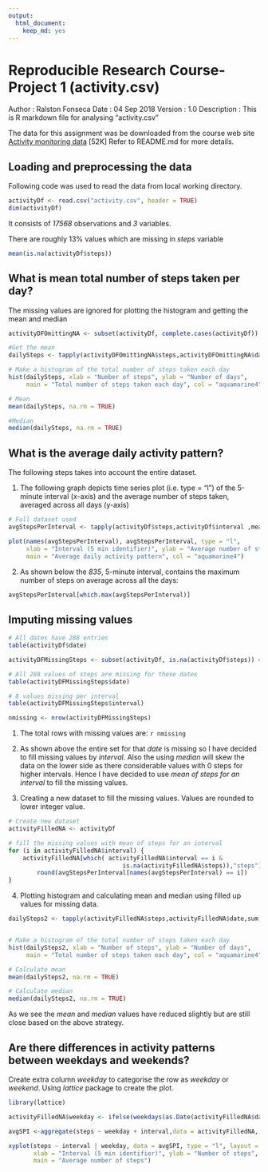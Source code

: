 ---
output: 
  html_document: 
    keep_md: yes
---
# Reproducible Research Course- Project 1 (activity.csv)
Author       : Ralston Fonseca 
Date         : 04 Sep 2018
Version      : 1.0
Description  : This is R markdown file for analysing "activity.csv" 


The data for this assignment was be downloaded from the course web site [Activity monitoring data](https://d396qusza40orc.cloudfront.net/repdata%2Fdata%2Factivity.zip) [52K]
Refer to README.md for more details.

## Loading and preprocessing the data

Following code was used to read the data from local working directory.
```{r}
activityDf <- read.csv("activity.csv", header = TRUE)
dim(activityDf)
```
It consists of *17568* observations and *3* variables.

There are roughly 13% values which are missing in *steps* variable

```{r}
mean(is.na(activityDf$steps))
```

## What is mean total number of steps taken per day?

The missing values are ignored for plotting the histogram and getting the mean and median

```{r}
activityDFOmittingNA <- subset(activityDf, complete.cases(activityDf)) 

#Get the mean
dailySteps <- tapply(activityDFOmittingNA$steps,activityDFOmittingNA$date,sum, na.rm = TRUE)

# Make a histogram of the total number of steps taken each day
hist(dailySteps, xlab = "Number of steps", ylab = "Number of days", 
     main = "Total number of steps taken each day", col = "aquamarine4")

# Mean
mean(dailySteps, na.rm = TRUE)

#Median
median(dailySteps, na.rm = TRUE)

```

## What is the average daily activity pattern?

The following steps takes into account the entire dataset.


1. The following graph depicts time series plot (i.e. type = "l") of the 5-minute interval (x-axis) and the average number of steps taken, averaged across all days (y-axis)

```{r}
# Full dataset used
avgStepsPerInterval <- tapply(activityDf$steps,activityDf$interval ,mean, na.rm = TRUE)

plot(names(avgStepsPerInterval), avgStepsPerInterval, type = "l", 
     xlab = "Interval (5 min identifier)", ylab = "Average number of steps", 
     main = "Average daily activity pattern", col = "aquamarine4")
```

2. As shown below the *835*, 5-minute interval, contains the maximum number of steps on average across all the days:

```{r}
avgStepsPerInterval[which.max(avgStepsPerInterval)]
```

## Imputing missing values

```{r}
# All dates have 288 entries
table(activityDf$date) 

activityDFMissingSteps <- subset(activityDf, is.na(activityDf$steps)) # dim 2304 3

# All 288 values of steps are missing for these dates
table(activityDFMissingSteps$date) 

# 8 values missing per interval
table(activityDFMissingSteps$interval) 

nmissing <- nrow(activityDFMissingSteps)

```
1) The total rows with missing values are: `r nmissing`

2) As shown above the entire set for that *date* is missing so I have decided to fill missing values by *interval*. Also the using *median* will skew the data on the lower side as there considerable values with 0 steps for higher intervals. Hence I have decided to use *mean of steps for an interval* to fill the missing values.

3) Creating a new dataset to fill the missing values. Values are rounded to lower integer value.

```{r}
# Create new dataset
activityFilledNA <- activityDf

# fill the missing values with mean of steps for an interval
for (i in activityFilledNA$interval) {
    activityFilledNA[which( activityFilledNA$interval == i & 
                                is.na(activityFilledNA$steps)),"steps"] <- 
        round(avgStepsPerInterval[names(avgStepsPerInterval) == i])
}
```

4) Plotting histogram and calculating mean and median using filled up values for missing data.

```{r}

dailySteps2 <- tapply(activityFilledNA$steps,activityFilledNA$date,sum, na.rm = TRUE)


# Make a histogram of the total number of steps taken each day
hist(dailySteps2, xlab = "Number of steps", ylab = "Number of days", 
     main = "Total number of steps taken each day", col = "aquamarine4")

# Calculate mean
mean(dailySteps2, na.rm = TRUE)

# Calculate median
median(dailySteps2, na.rm = TRUE)
```

As we see the *mean* and *median* values have reduced slightly but are still close based on the above strategy.

## Are there differences in activity patterns between weekdays and weekends?

Create extra column *weekday* to categorise the row as *weekday* or *weekend*.
Using *lattice* package to create the plot.

```{r}
library(lattice)

activityFilledNA$weekday <- ifelse(weekdays(as.Date(activityFilledNA$date)) %in% c("Saturday", "Sunday"), "weekend", "weekday")

avgSPI <-aggregate(steps ~ weekday + interval,data = activityFilledNA, FUN = mean )

xyplot(steps ~ interval | weekday, data = avgSPI, type = "l", layout = c(1, 2),
       xlab = "Interval (5 min identifier)", ylab = "Number of steps",
       main = "Average number of steps")
```
